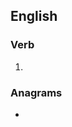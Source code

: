 ==English==

===Verb===
{{head|en|verb form}}

# {{en-third-person singular of|rekindle}}

===Anagrams===
* {{anagrams|en|a=deeiklnrs|Elderkins|delinkers}}